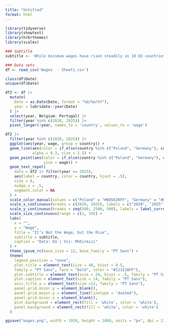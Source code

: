```yaml
---
title: "Untitled"
format: html
---
```

```r
library(tidyverse)
library(showtext)
library(hrbrthemes)
library(scales)
```

```r
### Subtitle 
subtitle <- 'While minimum wages have risen steadily in 10 EU countries since 2020, \nthe growth in Germany and Poland far outpaces that of others.'
```

```r
### Data sets 
df <- read_csv('Wages  - Sheet1.csv')
```

```r
class(df$Date)
unique(df$Date)
```

```r
df2 <- df |> 
  mutate(
    Date = as.Date(Date, format = "%d/%m/%Y"),
    year = lubridate::year(Date)
  ) |> 
  select(year, Belgium: Portugal) |> 
  filter(year %in% c(2020, 2025)) |> 
  pivot_longer(!year, names_to = 'country', values_to = 'wage')
```

```r
df2 |> 
  filter(year %in% c(2020, 2025)) |> 
  ggplot(aes(year, wage, group = country)) +
  geom_line(aes(color = if_else(country %in% c("Poland", "Germany"), country, "grey66")),
            alpha = 0.3, size = 1.5) +
  geom_point(aes(color = if_else(country %in% c("Poland", "Germany"), country, "grey66"),
                 size = wage)) +
  geom_text_repel(
    data = df2 |> filter(year == 2025),
    aes(label = country, color = country, hjust = .5),
    size = 6,
    nudge_x = .5,
    segment.color = NA
  ) +
  scale_color_manual(values = c("Poland" = "#BD5630FF", "Germany" = "#E5AD4FFF", "grey66" = "grey66")) +
  scale_x_continuous(breaks = c(2020, 2025), labels = c("2020", "2025")) +
  scale_y_continuous(breaks = seq(500, 2500, 500), labels = label_currency(prefix = "€", suffix = "")) +
  scale_size_continuous(range = c(2, 10)) +
  labs(
    x = "", 
    y = "Wage",  
    title = "It’s Not the Wage, but the Rise",
    subtitle = subtitle,
    caption = "Data: EU | Vis: MhKirmizi"
  ) +
  theme_ipsum_rc(base_size = 12, base_family = "PT Sans") +
  theme(
    legend.position = "none",
    plot.title = element_text(size = 48, hjust = 0.5, 
    family = "PT Sans", face = "bold", color = "#121510FF"), 
    plot.subtitle = element_text(size = 24, hjust = .5, family = "PT Sans"),
    plot.caption = element_text(size = 14, family = "PT Sans"),
    axis.title.y = element_text(size =12, family = "PT Sans"),
    panel.grid.minor.y = element_blank(), 
    panel.grid.major.y = element_line(linetype = 'dashed'), 
    panel.grid.minor.x = element_blank(), 
    plot.background = element_rect(fill = 'white', color = 'white'), 
    panel.background = element_rect(fill = 'white', color = 'white')
  )

```

```r
ggsave("wages.png", width = 1920, height = 1080, units = "px", dpi = 132)
```